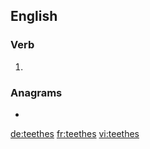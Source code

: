 ==English==

===Verb===
{{head|en|verb form}}

# {{en-third-person singular of|teethe}}

===Anagrams===
* {{l|en|esthete}}

[[de:teethes]]
[[fr:teethes]]
[[vi:teethes]]